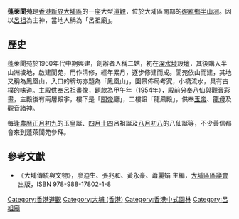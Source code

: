 '''蓬萊閬苑'''是[[香港|香港]][[新界|新界]][[大埔區|大埔區]]的一座大型[[道觀|道觀]]，位於大埔區南部的[[碗窰鄉|碗窰鄉]][[半山洲|半山洲]]。因以[[呂祖|呂祖]]為主神，當地人稱為「呂祖廟」。

==歷史==
蓬萊閬苑於1960年代中期興建，創辦者人稱二姑，初在[[深水埗|深水埗]]設壇，其後購入半山洲坡地，啟建閬苑，用作清修，經年累月，逐步修建而成。閬苑依山而建，其地又稱為鳳凰山，入口的牌坊亦題為「鳳凰山」，園景佈局考究，小橋流水，具有古樸的味道。主殿供奉呂祖畫像，題款為甲午年（1954年），殿前分奉[[八仙|八仙]]與[[觀音|觀音]]彩畫，主殿後有兩層殿宇，樓下是「[[關帝|關帝]]廳」，二樓設「龍鳳殿」，供奉[[玉帝|玉帝]]、[[龍母|龍母]]及觀音諸神。

每逢[[農曆|農曆]][[正月初九|正月初九]]的玉皇誕、[[四月十四|四月十四]]呂祖誕及[[八月初八|八月初八]]的八仙誕等，不少善信都會來到蓬萊閬苑參拜。

==參考文獻==
* 《大埔傳統與文物》，廖迪生、張兆和、黃永豪、蕭麗娟 主編，[[大埔區區議會|大埔區區議會]] 出版，ISBN 978-988-17802-1-8

{{HK-buil-stub}}

[[Category:香港道觀|Category:香港道觀]]
[[Category:大埔_(香港)|Category:大埔 (香港)]]
[[Category:香港中式園林|Category:香港中式園林]]
[[Category:呂祖廟|Category:呂祖廟]]